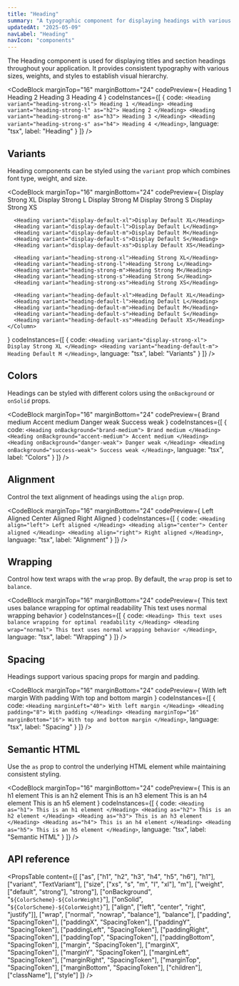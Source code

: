 ```yaml
---
title: "Heading"
summary: "A typographic component for displaying headings with various sizes, weights, and styles."
updatedAt: "2025-05-09"
navLabel: "Heading"
navIcon: "components"
---
```


The Heading component is used for displaying titles and section headings throughout your application. It provides consistent typography with various sizes, weights, and styles to establish visual hierarchy.

<CodeBlock
  marginTop="16"
  marginBottom="24"
  codePreview={
    <Column gap="16" fillWidth>
      <Heading variant="heading-strong-xl">Heading 1</Heading>
      <Heading variant="heading-strong-l">Heading 2</Heading>
      <Heading variant="heading-strong-m">Heading 3</Heading>
      <Heading variant="heading-strong-s">Heading 4</Heading>
    </Column>
  }
  codeInstances={[
    {
      code:
`<Heading variant="heading-strong-xl">
    Heading 1
</Heading>
<Heading variant="heading-strong-l" as="h2">
    Heading 2
</Heading>
<Heading variant="heading-strong-m" as="h3">
    Heading 3
</Heading>
<Heading variant="heading-strong-s" as="h4">
    Heading 4
</Heading>`,
      language: "tsx",
      label: "Heading"
    }
  ]}
/>

## Variants

Heading components can be styled using the `variant` prop which combines font type, weight, and size.

<CodeBlock
  marginTop="16"
  marginBottom="24"
  codePreview={
    <Column gap="16">
      <Heading variant="display-strong-xl">Display Strong XL</Heading>
      <Heading variant="display-strong-l">Display Strong L</Heading>
      <Heading variant="display-strong-m">Display Strong M</Heading>
      <Heading variant="display-strong-s">Display Strong S</Heading>
      <Heading variant="display-strong-xs">Display Strong XS</Heading>

      <Heading variant="display-default-xl">Display Default XL</Heading>
      <Heading variant="display-default-l">Display Default L</Heading>
      <Heading variant="display-default-m">Display Default M</Heading>
      <Heading variant="display-default-s">Display Default S</Heading>
      <Heading variant="display-default-xs">Display Default XS</Heading>

      <Heading variant="heading-strong-xl">Heading Strong XL</Heading>
      <Heading variant="heading-strong-l">Heading Strong L</Heading>
      <Heading variant="heading-strong-m">Heading Strong M</Heading>
      <Heading variant="heading-strong-s">Heading Strong S</Heading>
      <Heading variant="heading-strong-xs">Heading Strong XS</Heading>

      <Heading variant="heading-default-xl">Heading Default XL</Heading>
      <Heading variant="heading-default-l">Heading Default L</Heading>
      <Heading variant="heading-default-m">Heading Default M</Heading>
      <Heading variant="heading-default-s">Heading Default S</Heading>
      <Heading variant="heading-default-xs">Heading Default XS</Heading>
    </Column>
  }
  codeInstances={[
    {
      code:
`<Heading variant="display-strong-xl">
    Display Strong XL
</Heading>
<Heading variant="heading-default-m">
    Heading Default M
</Heading>`,
      language: "tsx",
      label: "Variants"
    }
  ]}
/>

## Colors

Headings can be styled with different colors using the `onBackground` or `onSolid` props.

<CodeBlock
  marginTop="16"
  marginBottom="24"
  codePreview={
    <Column gap="16" fillWidth>
      <Heading onBackground="brand-medium">Brand medium</Heading>
      <Heading onBackground="accent-medium">Accent medium</Heading>
      <Heading onBackground="danger-weak">Danger weak</Heading>
      <Heading onBackground="success-weak">Success weak</Heading>
    </Column>
  }
  codeInstances={[
    {
      code:
`<Heading onBackground="brand-medium">
    Brand medium
</Heading>
<Heading onBackground="accent-medium">
    Accent medium
</Heading>
<Heading onBackground="danger-weak">
    Danger weak
</Heading>
<Heading onBackground="success-weak">
    Success weak
</Heading>`,
      language: "tsx",
      label: "Colors"
    }
  ]}
/>

## Alignment

Control the text alignment of headings using the `align` prop.

<CodeBlock
  marginTop="16"
  marginBottom="24"
  codePreview={
    <Column gap="16" fillWidth>
      <Heading align="left">Left Aligned</Heading>
      <Heading align="center">Center Aligned</Heading>
      <Heading align="right">Right Aligned</Heading>
    </Column>
  }
  codeInstances={[
    {
      code:
`<Heading align="left">
    Left aligned
</Heading>
<Heading align="center">
    Center aligned
</Heading>
<Heading align="right">
    Right aligned
</Heading>`,
      language: "tsx",
      label: "Alignment"
    }
  ]}
/>

## Wrapping

Control how text wraps with the `wrap` prop. By default, the `wrap` prop is set to `balance`.

<CodeBlock
  marginTop="16"
  marginBottom="24"
  codePreview={
    <Column gap="16" maxWidth={32}>
      <Heading>This text uses balance wrapping for optimal readability</Heading>
      <Heading wrap="normal">This text uses normal wrapping behavior</Heading>
    </Column>
  }
  codeInstances={[
    {
      code:
`<Heading>
    This text uses balance wrapping for optimal readability
</Heading>
<Heading wrap="normal">
    This text uses normal wrapping behavior
</Heading>`,
      language: "tsx",
      label: "Wrapping"
    }
  ]}
/>

## Spacing

Headings support various spacing props for margin and padding.

<CodeBlock
  marginTop="16"
  marginBottom="24"
  codePreview={
    <Column gap="16" fillWidth>
      <Heading marginLeft="40">
          With left margin
      </Heading>
      <Heading padding="8">
          With padding
      </Heading>
      <Heading marginTop="16" marginBottom="16">
          With top and bottom margin
      </Heading>
    </Column>
  }
  codeInstances={[
    {
      code:
`<Heading marginLeft="40">
    With left margin
</Heading>
<Heading padding="8">
    With padding
</Heading>
<Heading marginTop="16" marginBottom="16">
    With top and bottom margin
</Heading>`,
      language: "tsx",
      label: "Spacing"
    }
  ]}
/>

## Semantic HTML

Use the `as` prop to control the underlying HTML element while maintaining consistent styling.

<CodeBlock
  marginTop="16"
  marginBottom="24"
  codePreview={
    <Column gap="16" fillWidth>
      <Heading variant="heading-strong-xl">This is an h1 element</Heading>
      <Heading variant="heading-strong-l">This is an h2 element</Heading>
      <Heading variant="heading-strong-m">This is an h3 element</Heading>
      <Heading variant="heading-strong-s">This is an h4 element</Heading>
      <Heading variant="heading-strong-xs">This is an h5 element</Heading>
    </Column>
  }
  codeInstances={[
    {
      code:
`<Heading as="h1">
    This is an h1 element
</Heading>
<Heading as="h2">
    This is an h2 element
</Heading>
<Heading as="h3">
    This is an h3 element
</Heading>
<Heading as="h4">
    This is an h4 element
</Heading>
<Heading as="h5">
    This is an h5 element
</Heading>`,
      language: "tsx",
      label: "Semantic HTML"
    }
  ]}
/>

## API reference

<PropsTable
  content={[
    ["as", ["h1", "h2", "h3", "h4", "h5", "h6"], "h1"],
    ["variant", "TextVariant"],
    ["size", ["xs", "s", "m", "l", "xl"], "m"],
    ["weight", ["default", "strong"], "strong"],
    ["onBackground", "`${ColorScheme}-${ColorWeight}`"],
    ["onSolid", "`${ColorScheme}-${ColorWeight}`"],
    ["align", ["left", "center", "right", "justify"]],
    ["wrap", ["normal", "nowrap", "balance"], "balance"],
    ["padding", "SpacingToken"],
    ["paddingX", "SpacingToken"],
    ["paddingY", "SpacingToken"],
    ["paddingLeft", "SpacingToken"],
    ["paddingRight", "SpacingToken"],
    ["paddingTop", "SpacingToken"],
    ["paddingBottom", "SpacingToken"],
    ["margin", "SpacingToken"],
    ["marginX", "SpacingToken"],
    ["marginY", "SpacingToken"],
    ["marginLeft", "SpacingToken"],
    ["marginRight", "SpacingToken"],
    ["marginTop", "SpacingToken"],
    ["marginBottom", "SpacingToken"],
    ["children"],
    ["className"],
    ["style"]
  ]}
/>